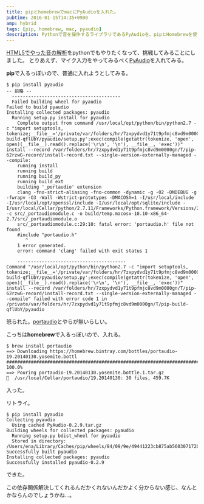 ```yaml
---
title: pipとhomebrewでmacにPyAudioを入れた。
pubtime: 2016-01-15T14:35+0900
amp: hybrid
tags: [pip, homebrew, mac, pyaudio]
description: Pythonで音を操作するライブラリであるPyAudioを、pipとHomebrewを使ってMac OSにインストールしました。
---
```


[HTML5でやった音の解析](/blog/2016/01/html5-audio-context.html)をpythonでもやりたくなって、挑戦してみることにしました。
とりあえず、マイク入力をやってみるべく[PyAudio](https://people.csail.mit.edu/hubert/pyaudio/)を入れてみる。

**pip**で入るっぽいので、普通に入れようとしてみる。
```
$ pip install pyaudio
-- 前略 --
  ----------------------------------------
  Failed building wheel for pyaudio
Failed to build pyaudio
Installing collected packages: pyaudio
  Running setup.py install for pyaudio
    Complete output from command /usr/local/opt/python/bin/python2.7 -c "import setuptools, tokenize;__file__='/private/var/folders/hr/7zxpydvd1y71t9pfmjc8vd9m0000gn/T/pip-build-qflUbY/pyaudio/setup.py';exec(compile(getattr(tokenize, 'open', open)(__file__).read().replace('\r\n', '\n'), __file__, 'exec'))" install --record /var/folders/hr/7zxpydvd1y71t9pfmjc8vd9m0000gn/T/pip-62rzwG-record/install-record.txt --single-version-externally-managed --compile:
    running install
    running build
    running build_py
    running build_ext
    building '_portaudio' extension
    clang -fno-strict-aliasing -fno-common -dynamic -g -O2 -DNDEBUG -g -fwrapv -O3 -Wall -Wstrict-prototypes -DMACOSX=1 -I/usr/local/include -I/usr/local/opt/openssl/include -I/usr/local/opt/sqlite/include -I/usr/local/Cellar/python/2.7.11/Frameworks/Python.framework/Versions/2.7/include/python2.7 -c src/_portaudiomodule.c -o build/temp.macosx-10.10-x86_64-2.7/src/_portaudiomodule.o
    src/_portaudiomodule.c:29:10: fatal error: 'portaudio.h' file not found
    #include "portaudio.h"
       ^
    1 error generated.
    error: command 'clang' failed with exit status 1

    ----------------------------------------
Command "/usr/local/opt/python/bin/python2.7 -c "import setuptools, tokenize;__file__='/private/var/folders/hr/7zxpydvd1y71t9pfmjc8vd9m0000gn/T/pip-build-qflUbY/pyaudio/setup.py';exec(compile(getattr(tokenize, 'open', open)(__file__).read().replace('\r\n', '\n'), __file__, 'exec'))" install --record /var/folders/hr/7zxpydvd1y71t9pfmjc8vd9m0000gn/T/pip-62rzwG-record/install-record.txt --single-version-externally-managed --compile" failed with error code 1 in /private/var/folders/hr/7zxpydvd1y71t9pfmjc8vd9m0000gn/T/pip-build-qflUbY/pyaudio
```
怒られた。[portaudio](http://www.portaudio.com/)とやらが無いらしい。

こっちは**homebrew**で入るっぽいので、入れる。
```
$ brew install portaudio
==> Downloading https://homebrew.bintray.com/bottles/portaudio-19.20140130.yosemite.bottl
######################################################################## 100.0%
==> Pouring portaudio-19.20140130.yosemite.bottle.1.tar.gz
🍺  /usr/local/Cellar/portaudio/19.20140130: 30 files, 459.7K
```
入った。

リトライ。
```
$ pip install pyaudio
Collecting pyaudio
  Using cached PyAudio-0.2.9.tar.gz
Building wheels for collected packages: pyaudio
  Running setup.py bdist_wheel for pyaudio
  Stored in directory: /Users/ena/Library/Caches/pip/wheels/84/09/9e/49441223cb875ab560307172b4835caa143907305d607723c5
Successfully built pyaudio
Installing collected packages: pyaudio
Successfully installed pyaudio-0.2.9
```
できた。

この依存関係解決してくれるんだかくれないんだかよく分からない感じ、なんとかならんのでしょうかね…。
